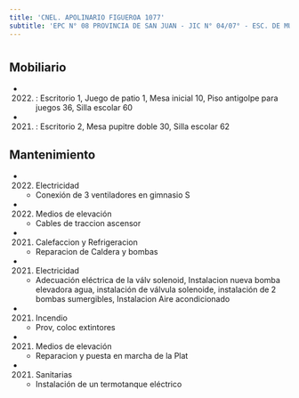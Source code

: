 ```yaml
---
title: 'CNEL. APOLINARIO FIGUEROA 1077'
subtitle: 'EPC N° 08 PROVINCIA DE SAN JUAN - JIC N° 04/07° - ESC. DE MUSICA N° 11'
---
```


#


## Mobiliario

*  (2022) : Escritorio 1, Juego de patio 1, Mesa inicial 10, Piso antigolpe para juegos 36, Silla escolar 60 

*  (2021) : Escritorio 2, Mesa pupitre doble 30, Silla escolar 62 





## Mantenimiento

*  (2022) Electricidad 
    + Conexión de 3 ventiladores en gimnasio S

*  (2022) Medios de elevación 
    + Cables de traccion ascensor

*  (2021) Calefaccion y Refrigeracion 
    + Reparacion de Caldera y bombas

*  (2021) Electricidad 
    + Adecuación eléctrica de la válv solenoid, Instalacion nueva bomba elevadora agua, instalación de válvula solenoide, instalación de 2 bombas sumergibles, Instalacion Aire acondicionado

*  (2021) Incendio 
    + Prov, coloc extintores

*  (2021) Medios de elevación 
    + Reparacion y puesta en marcha de la Plat

*  (2021) Sanitarias 
    + Instalación de un termotanque eléctrico




